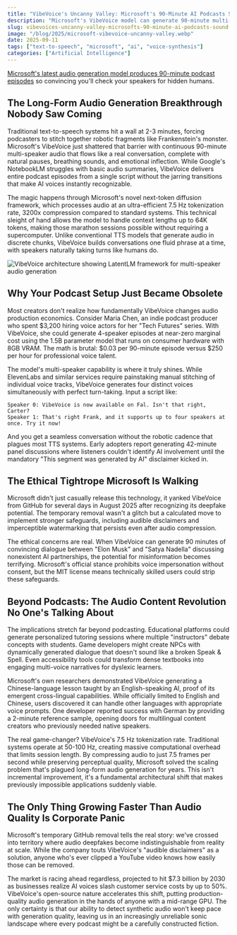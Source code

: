 ```yaml
---
title: "VibeVoice's Uncanny Valley: Microsoft's 90-Minute AI Podcasts Sound Too Human"
description: "Microsoft's VibeVoice model can generate 90-minute multi-speaker podcasts that blur the line between synthetic and human speech, raising ethical questions about audio deepfakes."
slug: vibevoices-uncanny-valley-microsofts-90-minute-ai-podcasts-sound-too-human
image: "/blog/2025/microsoft-vibevoice-uncanny-valley.webp"
date: 2025-09-11
tags: ["text-to-speech", "microsoft", "ai", "voice-synthesis"]
categories: ["Artificial Intelligence"]
---
```


[Microsoft's latest audio generation model produces 90-minute podcast episodes](/blog/2025-08/microsofts-vibevoice-15b-can-generate-90-minute-podcasts-with-4-voices) so convincing you'll check your speakers for hidden humans.

## The Long-Form Audio Generation Breakthrough Nobody Saw Coming

Traditional text-to-speech systems hit a wall at 2-3 minutes, forcing podcasters to stitch together robotic fragments like Frankenstein's monster. Microsoft's VibeVoice just shattered that barrier with continuous 90-minute multi-speaker audio that flows like a real conversation, complete with natural pauses, breathing sounds, and emotional inflection. While Google's NotebookLM struggles with basic audio summaries, VibeVoice delivers entire podcast episodes from a single script without the jarring transitions that make AI voices instantly recognizable.

The magic happens through Microsoft's novel next-token diffusion framework, which processes audio at an ultra-efficient 7.5 Hz tokenization rate, 3200x compression compared to standard systems. This technical sleight of hand allows the model to handle context lengths up to 64K tokens, making those marathon sessions possible without requiring a supercomputer. Unlike conventional TTS models that generate audio in discrete chunks, VibeVoice builds conversations one fluid phrase at a time, with speakers naturally taking turns like humans do.

![VibeVoice architecture showing LatentLM framework for multi-speaker audio generation](/blog/2025/how-Microsofts-Vibe-Voice-Model-and-Audio-Generation-works.webp)

## Why Your Podcast Setup Just Became Obsolete

Most creators don't realize how fundamentally VibeVoice changes audio production economics. Consider Maria Chen, an indie podcast producer who spent $3,200 hiring voice actors for her "Tech Futures" series. With VibeVoice, she could generate 4-speaker episodes at near-zero marginal cost using the 1.5B parameter model that runs on consumer hardware with 8GB VRAM. The math is brutal: $0.03 per 90-minute episode versus $250 per hour for professional voice talent.

The model's multi-speaker capability is where it truly shines. While ElevenLabs and similar services require painstaking manual stitching of individual voice tracks, VibeVoice generates four distinct voices simultaneously with perfect turn-taking. Input a script like:

```
Speaker 0: VibeVoice is now available on Fal. Isn't that right, Carter?
Speaker 1: That's right Frank, and it supports up to four speakers at once. Try it now!
```

And you get a seamless conversation without the robotic cadence that plagues most TTS systems. Early adopters report generating 42-minute panel discussions where listeners couldn't identify AI involvement until the mandatory "This segment was generated by AI" disclaimer kicked in.

## The Ethical Tightrope Microsoft Is Walking

Microsoft didn't just casually release this technology, it yanked VibeVoice from GitHub for several days in August 2025 after recognizing its deepfake potential. The temporary removal wasn't a glitch but a calculated move to implement stronger safeguards, including audible disclaimers and imperceptible watermarking that persists even after audio compression.

The ethical concerns are real. When VibeVoice can generate 90 minutes of convincing dialogue between "Elon Musk" and "Satya Nadella" discussing nonexistent AI partnerships, the potential for misinformation becomes terrifying. Microsoft's official stance prohibits voice impersonation without consent, but the MIT license means technically skilled users could strip these safeguards.


## Beyond Podcasts: The Audio Content Revolution No One's Talking About

The implications stretch far beyond podcasting. Educational platforms could generate personalized tutoring sessions where multiple "instructors" debate concepts with students. Game developers might create NPCs with dynamically generated dialogue that doesn't sound like a broken Speak & Spell. Even accessibility tools could transform dense textbooks into engaging multi-voice narratives for dyslexic learners.

Microsoft's own researchers demonstrated VibeVoice generating a Chinese-language lesson taught by an English-speaking AI, proof of its emergent cross-lingual capabilities. While officially limited to English and Chinese, users discovered it can handle other languages with appropriate voice prompts. One developer reported success with German by providing a 2-minute reference sample, opening doors for multilingual content creators who previously needed native speakers.

The real game-changer? VibeVoice's 7.5 Hz tokenization rate. Traditional systems operate at 50-100 Hz, creating massive computational overhead that limits session length. By compressing audio to just 7.5 frames per second while preserving perceptual quality, Microsoft solved the scaling problem that's plagued long-form audio generation for years. This isn't incremental improvement, it's a fundamental architectural shift that makes previously impossible applications suddenly viable.

## The Only Thing Growing Faster Than Audio Quality Is Corporate Panic

Microsoft's temporary GitHub removal tells the real story: we've crossed into territory where audio deepfakes become indistinguishable from reality at scale. While the company touts VibeVoice's "audible disclaimers" as a solution, anyone who's ever clipped a YouTube video knows how easily those can be removed.

The market is racing ahead regardless, projected to hit $7.3 billion by 2030 as businesses realize AI voices slash customer service costs by up to 50%. VibeVoice's open-source nature accelerates this shift, putting production-quality audio generation in the hands of anyone with a mid-range GPU. The only certainty is that our ability to detect synthetic audio won't keep pace with generation quality, leaving us in an increasingly unreliable sonic landscape where every podcast might be a carefully constructed fiction.